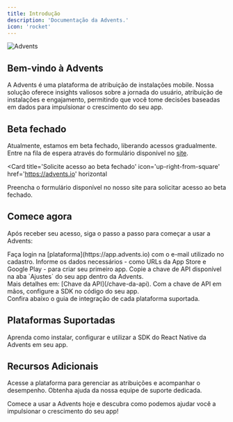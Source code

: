 ```yaml
---
title: Introdução
description: 'Documentação da Advents.'
icon: 'rocket'
---
```


![Advents](/assets/images/og.png)

## Bem-vindo à Advents

A Advents é uma plataforma de atribuição de instalações mobile. Nossa solução oferece insights valiosos sobre a jornada do usuário, atribuição de instalações e engajamento, permitindo que você tome decisões baseadas em dados para impulsionar o crescimento do seu app.

## Beta fechado

Atualmente, estamos em beta fechado, liberando acessos gradualmente. Entre na fila de espera através do formulário disponível no [site](https://advents.io).

<Card
  title='Solicite acesso ao beta fechado'
  icon='up-right-from-square'
  href='https://advents.io'
  horizontal
>
  Preencha o formulário disponível no nosso site para solicitar acesso ao beta fechado.
</Card>

## Comece agora

Após receber seu acesso, siga o passo a passo para começar a usar a Advents:

<Steps>
  <Step title='Entre na plataforma'>
    Faça login na [plataforma](https://app.advents.io) com o e-mail utilizado no cadastro.
  </Step>
  <Step title='Crie seu primeiro app'>
    Informe os dados necessários - como URLs da App Store e Google Play - para criar seu primeiro
    app.
  </Step>
  <Step title='Copie a chave de API'>
    Copie a chave de API disponível na aba `Ajustes` do seu app dentro da Advents. <br />
    Mais detalhes em: [Chave da API](/chave-da-api).
  </Step>
  <Step title='Configure a SDK'>
    Com a chave de API em mãos, configure a SDK no código do seu app. <br />
    Confira abaixo o guia de integração de cada plataforma suportada.
  </Step>
</Steps>

## Plataformas Suportadas

<Card title='React Native' icon='react' href='/sdks/react-native'>
  Aprenda como instalar, configurar e utilizar a SDK do React Native da Advents em seu app.
</Card>

## Recursos Adicionais

<CardGroup cols={2}>
  <Card title='Plataforma' icon='chart-simple' href='https://app.advents.io'>
    Acesse a plataforma para gerenciar as atribuições e acompanhar o desempenho.
  </Card>
  <Card title='Suporte' icon='headset' href='/suporte/fale-conosco'>
    Obtenha ajuda da nossa equipe de suporte dedicada.
  </Card>
</CardGroup>

Comece a usar a Advents hoje e descubra como podemos ajudar você a impulsionar o crescimento do seu app!
